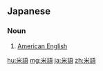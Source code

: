 ==Japanese==
{{ja-kanjitab|べい|ご|yomi=o}}

===Noun===
{{ja-noun|べいご}}

# [[American English]]

[[hu:米語]]
[[mg:米語]]
[[ja:米語]]
[[zh:米語]]